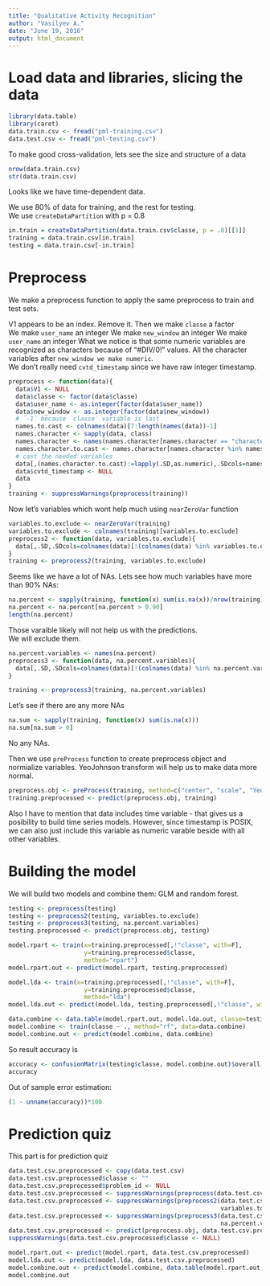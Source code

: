 ```yaml
---
title: "Qualitative Activity Recognition"
author: "Vasilyev A."
date: "June 19, 2016"
output: html_document
---
```


# Load data and libraries, slicing the data
```r
library(data.table)
library(caret)
data.train.csv <- fread("pml-training.csv")
data.test.csv <- fread("pml-testing.csv")
```
To make good cross-validation, lets see the size and structure of a data
```r
nrow(data.train.csv)
str(data.train.csv)
```
Looks like we have time-dependent data.  

We use 80% of data for training, and the rest for testing.  
We use `createDataPartition` with p = 0.8  
```r
in.train = createDataPartition(data.train.csv$classe, p = .8)[[1]]
training = data.train.csv[in.train]
testing = data.train.csv[-in.train]
```

# Preprocess
We make a preprocess function to apply the same preprocess to train and test sets.

V1 appears to be an index. Remove it.
Then we make `classe` a factor  
We make `user_name` an integer
We make `new_window` an integer 
We make `user_name` an integer
What we notice is that some numeric variables are recognized as characters because of "#DIV/0!" values. All the character variables after  `new_window we make numeric`.  
We don't really need `cvtd_timestamp` since we have raw integer timestamp.  
```r
preprocess <- function(data){
  data$V1 <- NULL
  data$classe <- factor(data$classe)
  data$user_name <- as.integer(factor(data$user_name))
  data$new_window <- as.integer(factor(data$new_window))
  # `-1` because `classe` variable is last
  names.to.cast <- colnames(data)[7:length(names(data))-1]
  names.character <- sapply(data, class)
  names.character <- names(names.character[names.character == "character"])
  names.character.to.cast <- names.character[names.character %in% names.to.cast]
  # cast the needed variables
  data[,(names.character.to.cast):=lapply(.SD,as.numeric),.SDcols=names.character.to.cast]
  data$cvtd_timestamp <- NULL
  data
}
training <- suppressWarnings(preprocess(training))
```

Now let's variables which wont help much using `nearZeroVar` function
```r
variables.to.exclude <- nearZeroVar(training)
variables.to.exclude <- colnames(training)[variables.to.exclude]
preprocess2 <- function(data, variables.to.exclude){
  data[,.SD,.SDcols=colnames(data)[!(colnames(data) %in% variables.to.exclude)]]
}
training <- preprocess2(training, variables.to.exclude)
```


Seems like we have a lot of NAs. Lets see how much variables have more than 90% NAs:
```r
na.percent <- sapply(training, function(x) sum(is.na(x))/nrow(training))
na.percent <- na.percent[na.percent > 0.90]
length(na.percent)
```
Those varaible likely will not help us with the predictions.  
We will exclude them.

```r
na.percent.variables <- names(na.percent)
preprocess3 <- function(data, na.percent.variables){
  data[,.SD,.SDcols=colnames(data)[!(colnames(data) %in% na.percent.variables)]]
}

training <- preprocess3(training, na.percent.variables)
```
Let's see if there are any more NAs
```r
na.sum <- sapply(training, function(x) sum(is.na(x)))
na.sum[na.sum > 0]
```
No any NAs.

Then we use `preProcess` function to create preprocess object and normialize variables. YeoJohnson transform will help us to make data more normal. 
```r
preprocess.obj <- preProcess(training, method=c("center", "scale", "YeoJohnson"))
training.preprocessed <- predict(preprocess.obj, training)
```

Also I have to mention that data includes time variable - that gives us a posibility to build time series models. However, since timestamp is POSIX, we can also just include this variable as numeric varable beside with all other variables.  

# Building the model  
We will build two models and combine them: GLM and random forest.

```r
testing <- preprocess(testing)
testing <- preprocess2(testing, variables.to.exclude)
testing <- preprocess3(testing, na.percent.variables)
testing.preprocessed <- predict(preprocess.obj, testing)

model.rpart <- train(x=training.preprocessed[,!"classe", with=F], 
                     y=training.preprocessed$classe, 
                     method="rpart")
model.rpart.out <- predict(model.rpart, testing.preprocessed)

model.lda <- train(x=training.preprocessed[,!"classe", with=F], 
                     y=training.preprocessed$classe, 
                     method="lda")
model.lda.out <- predict(model.lda, testing.preprocessed[,!"classe", with=F])

data.combine <- data.table(model.rpart.out, model.lda.out, classe=testing$classe)
model.combine <- train(classe ~ ., method="rf", data=data.combine)
model.combine.out <- predict(model.combine, data.combine)

```
So result accuracy is 
```r
accuracy <- confusionMatrix(testing$classe, model.combine.out)$overall["Accuracy"]
accuracy
```
Out of sample error estimation:
```r
(1 - unname(accuracy))*100
```

# Prediction quiz
This part is for prediction quiz
```r
data.test.csv.preprocessed <- copy(data.test.csv)
data.test.csv.preprocessed$classe <- ""
data.test.csv.preprocessed$problem_id <- NULL
data.test.csv.preprocessed <- suppressWarnings(preprocess(data.test.csv.preprocessed))
data.test.csv.preprocessed <- suppressWarnings(preprocess2(data.test.csv.preprocessed, 
                                                           variables.to.exclude))
data.test.csv.preprocessed <- suppressWarnings(preprocess3(data.test.csv.preprocessed, 
                                                           na.percent.variables))
data.test.csv.preprocessed <- predict(preprocess.obj, data.test.csv.preprocessed)
suppressWarnings(data.test.csv.preprocessed$classe <- NULL)

model.rpart.out <- predict(model.rpart, data.test.csv.preprocessed)
model.lda.out <- predict(model.lda, data.test.csv.preprocessed)
model.combine.out <- predict(model.combine, data.table(model.rpart.out, model.lda.out))
model.combine.out
```
